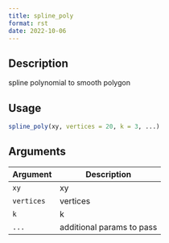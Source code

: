 ```yaml
--- 
title: spline_poly 
format: rst 
date: 2022-10-06 
--- 
```


## Description

spline polynomial to smooth polygon


## Usage

```r
spline_poly(xy, vertices = 20, k = 3, ...)
```


## Arguments

Argument      |Description
------------- |----------------
`xy`     |     xy
`vertices`     |     vertices
`k`     |     k
`...`     |     additional params to pass


